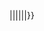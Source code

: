 <span class="mw-editsection plainlinks" id="editlinks">{{edit|{{{1|{{FULLPAGENAME}}}}}|{{{2|编辑}}}|{{{3|}}}|{{{4|&#x5b;}}}|{{{5|&#x5d;}}}|{{{section|}}}|{{{preloadtitle|}}}}}</span><noinclude>{{doc}}</noinclude>